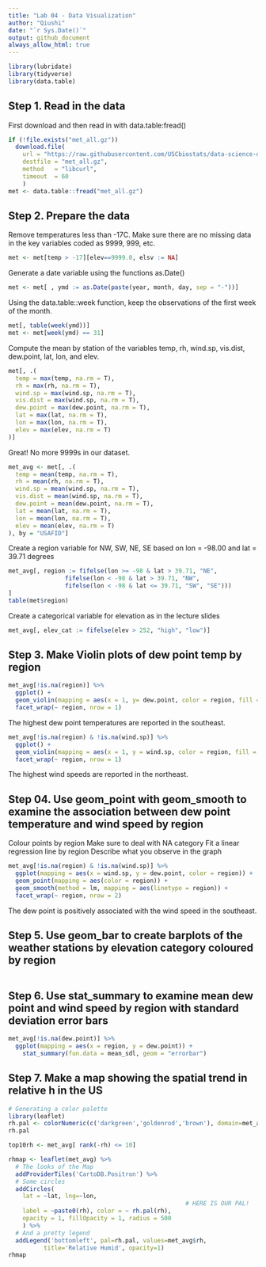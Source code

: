 ```yaml
---
title: "Lab 04 - Data Visualization"
author: "Qiushi"
date: "`r Sys.Date()`"
output: github_document
always_allow_html: true
---
```

```r
library(lubridate)
library(tidyverse)
library(data.table)
```


## Step 1. Read in the data
First download and then read in with data.table:fread()
```r
if (!file.exists("met_all.gz"))
  download.file(
    url = "https://raw.githubusercontent.com/USCbiostats/data-science-data/master/02_met/met_all.gz",
    destfile = "met_all.gz",
    method   = "libcurl",
    timeout  = 60
    )
met <- data.table::fread("met_all.gz")
```

## Step 2. Prepare the data

Remove temperatures less than -17C. Make sure there are no missing data in the key variables coded as 9999, 999, etc.
```r
met <- met[temp > -17][elev==9999.0, elsv := NA]
```

Generate a date variable using the functions as.Date()
```r
met <- met[ , ymd := as.Date(paste(year, month, day, sep = "-"))]
```

Using the data.table::week function, keep the observations of the first week of the month.
```r
met[, table(week(ymd))]
met <- met[week(ymd) == 31]
```

Compute the mean by station of the variables temp, rh, wind.sp, vis.dist, dew.point, lat, lon, and elev.
```r
met[, .(
  temp = max(temp, na.rm = T),
  rh = max(rh, na.rm = T),
  wind.sp = max(wind.sp, na.rm = T),
  vis.dist = max(wind.sp, na.rm = T),
  dew.point = max(dew.point, na.rm = T),
  lat = max(lat, na.rm = T),
  lon = max(lon, na.rm = T),
  elev = max(elev, na.rm = T)
)]
```
Great! No more 9999s in our dataset.

```r
met_avg <- met[, .(
  temp = mean(temp, na.rm = T),
  rh = mean(rh, na.rm = T),
  wind.sp = mean(wind.sp, na.rm = T),
  vis.dist = mean(wind.sp, na.rm = T),
  dew.point = mean(dew.point, na.rm = T),
  lat = mean(lat, na.rm = T),
  lon = mean(lon, na.rm = T),
  elev = mean(elev, na.rm = T)
), by = "USAFID"]
```

Create a region variable for NW, SW, NE, SE based on lon = -98.00 and lat = 39.71 degrees
```r
met_avg[, region := fifelse(lon >= -98 & lat > 39.71, "NE",
                fifelse(lon < -98 & lat > 39.71, "NW",
                fifelse(lon < -98 & lat <= 39.71, "SW", "SE")))
]
table(met$region)
```

Create a categorical variable for elevation as in the lecture slides
```r
met_avg[, elev_cat := fifelse(elev > 252, "high", "low")]
```

## Step 3. Make Violin plots of dew point temp by region
```r
met_avg[!is.na(region)] %>%
  ggplot() +
  geom_violin(mapping = aes(x = 1, y= dew.point, color = region, fill = region)) +
  facet_wrap(~ region, nrow = 1)
```

The highest dew point temperatures are reported in the southeast.

```r
met_avg[!is.na(region) & !is.na(wind.sp)] %>%
  ggplot() +
  geom_violin(mapping = aes(x = 1, y = wind.sp, color = region, fill = region)) +
  facet_wrap(~ region, nrow = 1)
```

The highest wind speeds are reported in the northeast.

## Step 04. Use geom_point with geom_smooth to examine the association between dew point temperature and wind speed by region
Colour points by region
Make sure to deal with NA category
Fit a linear regression line by region
Describe what you observe in the graph

```r
met_avg[!is.na(region) & !is.na(wind.sp)] %>%
  ggplot(mapping = aes(x = wind.sp, y = dew.point, color = region)) +
  geom_point(mapping = aes(color = region)) +
  geom_smooth(method = lm, mapping = aes(linetype = region)) +
  facet_wrap(~ region, nrow = 2)
```
The dew point is positively associated with the wind speed in the southeast.

## Step 5. Use geom_bar to create barplots of the weather stations by elevation category coloured by region
```r

```


## Step 6. Use stat_summary to examine mean dew point and wind speed by region with standard deviation error bars
```r
met_avg[!is.na(dew.point)] %>%
  ggplot(mapping = aes(x = region, y = dew.point)) + 
    stat_summary(fun.data = mean_sdl, geom = "errorbar")
```


## Step 7. Make a map showing the spatial trend in relative h in the US
```r
# Generating a color palette
library(leaflet)
rh.pal <- colorNumeric(c('darkgreen','goldenrod','brown'), domain=met_avg$rh)
rh.pal
```

```r
top10rh <- met_avg[ rank(-rh) <= 10]
```


```r
rhmap <- leaflet(met_avg) %>% 
  # The looks of the Map
  addProviderTiles('CartoDB.Positron') %>% 
  # Some circles
  addCircles(
    lat = ~lat, lng=~lon,
                                                  # HERE IS OUR PAL!
    label = ~paste0(rh), color = ~ rh.pal(rh),
    opacity = 1, fillOpacity = 1, radius = 500
    ) %>%
  # And a pretty legend
  addLegend('bottomleft', pal=rh.pal, values=met_avg$rh,
          title='Relative Humid', opacity=1)
rhmap
```


